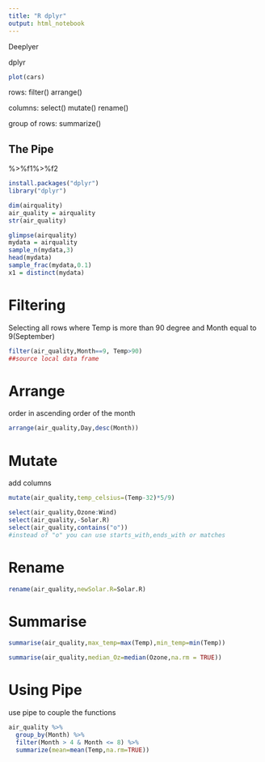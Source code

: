 ```yaml
---
title: "R dplyr"
output: html_notebook
---
```

Deeplyer

dplyr


```r
plot(cars)
```
rows:
filter()
arrange()

columns:
select()
mutate()
rename()

group of rows:
summarize()

## The Pipe

%>%f1%>%f2

```r
install.packages("dplyr")
library("dplyr")
```

```r
dim(airquality)
air_quality = airquality
str(air_quality)
```

```r
glimpse(airquality)
mydata = airquality
sample_n(mydata,3)
head(mydata)
sample_frac(mydata,0.1)
x1 = distinct(mydata)
```
# Filtering
Selecting all rows where Temp is more than 90 degree and Month equal to 9(September)
```r

filter(air_quality,Month==9, Temp>90)
##source local data frame
```

# Arrange
order in ascending order of the month

```r
arrange(air_quality,Day,desc(Month))
```

# Mutate
add columns
```r
mutate(air_quality,temp_celsius=(Temp-32)*5/9)
```

```r
select(air_quality,Ozone:Wind)
select(air_quality,-Solar.R)
select(air_quality,contains("o")) 
#instead of "o" you can use starts_with,ends_with or matches
```

# Rename
```r
rename(air_quality,newSolar.R=Solar.R)
```

# Summarise
```r
summarise(air_quality,max_temp=max(Temp),min_temp=min(Temp))
```
```r
summarise(air_quality,median_Oz=median(Ozone,na.rm = TRUE))
```
# Using Pipe
use pipe to couple the functions
```r
air_quality %>%
  group_by(Month) %>%
  filter(Month > 4 & Month <= 8) %>%
  summarize(mean=mean(Temp,na.rm=TRUE))
```





